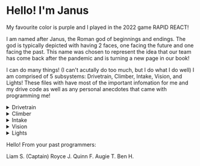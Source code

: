 # Hello! I'm Janus

My favourite color is purple and I played in the 2022 game RAPID REACT!

I am named after Janus, the Roman god of beginnings and endings. The god is typically depicted with having 2 faces, one facing the future and one facing the past. This name was chosen to represent the idea that our team has come back after the pandemic and is turning a new page in our book!

I can do many things! (I can't acutally do too much, but I do what I do well) I am comprised of 5 subsystems: Drivetrain, Climber, Intake, Vision, and Lights! These files with have most of the important infomation for me and my drive code as well as any personal anecdotes that came with programming me!

<details>
  <summary>Drivetrain</summary>
  <div>
    <div>The drivetrain consists of 4 motors in a tank drive. We have LeftLead, LeftFollow, RightLead, and RightFollow and they all work in tandem. The idea of choosing a tank drive this year was to be a more physically defensive robot in order to play defense well as well as bring able to zoom and push cargo and robots around the field. Also in this subsystem is the Gyro affectionatly named "GyroBirb"
    If it wasn't clear from the names, there are only 2 motors that we actually supply instructions to throughout the match, LeftLead and RightLead. LeftFollow and RightFollow are programmed to do whatever we tell their lead motors do which saves roboRio processing power which is really nice. (This only works on tank drivetrains becuse we really only need 2 inputs, a left side and a right side.)
  ```java
  leftFollowMotor.follow(leftLeadMotor);
  rightFollowMotor.follow(rightLeadMotor);
  ```
  Within the constuctor also exists the setup for PID Tuning but this PID tuning system is a little different from normal. Both of the PID values being tuned are being stored on the name motor because we have a distance number and a turn number, so the PID tuning is pointed at the numbers only on one motor.
  Another tidbit is that our TeleOp drive is different from our AutoDrive, AutoDrive is the only one with PID tuning, TeleOp doesn't use PID tuned driving.
</div>
    <br/>
  </div>
</details>

<details>
  <summary>Climber</summary>
  <div>
    <div>The climber is comprised of a pneumatic and 2 motors. The pneumatic controls the "Arm Tip State" and the motors are moving in tandem to retract or extend the climber arms. We wanted to use pneumatics becuse we thought the speed and consistency of the pneumatics would be really helpful for doing fast climbs.
  The motors are rather simple, its a simple PID loop with no kI and it is almost exclusively for autos; Otherwise, the motors were controled via the POV buttons on the PS4 controller. They have a magnetic limit switch at the bottom, preventing them from going down too far and the upward limit was predefined in the code and not controllable via the player. They have an enum designated to them to determine if they were going UP or DOWN.

  ```java
  package frc.robot;

  public enum ArmExtendState {
      DOWN,
      UP
  }
  ```

  One of the harder parts of the climber was controlling the state of the pneumatic and recieving what state it currently is in. We ended up creating an enum that had 2 values, IN and OUT so they we can look easily at what the arm is currently doing. If the Arm Tip State changed, the enum would change alongside it making it super easy to find.

  ```java
  package frc.robot;

  public enum ArmTipState {
      IN,
      OUT
  }
  ```

</div>
    <br/>
  </div>
</details>

<details>
  <summary>Intake</summary>
  <div>
    <div>The intake is another subsystem that has 1 pneumatic and 2 motors. The pneumatic would raise and lover the intake of the robot and the motors on the end would be the things spinning bars to acutally intake and outtake the cargo.
  The programming is not as complicated as some of the other subsystems. An interesting part however is that the intake could hold 2 pieces of cargo and intake/outtkake them separatly from each other. This system wasn't flawless, but it worked for the most part. To control the height of the intake, there were 2 buttons to control the pneumatic to either make the inake go up or down and similarly, there were 4 buttons for the motors: left intake, right intake, left outtake, right outtake. 
</div>
    <br/>
  </div>
</details>

<details>
  <summary>Vision</summary>
  <div>
    <div>There is not much done with the lights this time around, but there exists a limelight on the robot and it functions mainly as a drive camera. The idea was to find the pillar in the center and reorientate towards it automatically. 
    Another unimplemented idea was using a Pixy2 to sense what color the balls were inside of our intake. It worked sort of but it was not very consistent and required constant re-calibrating. The information was put into an enum, but again, this was never fully fleshed out, but it would have been really coooooollllllllllll.
</div>
    </br>
  </div>
</details>

<details>
  <summary>Lights</summary>
  <div>
    <div>The lights this year were kind of a last minute add. We wanted to put lights on the robot after it finished so we decided to slap them on there attached to the intake. This turned out way prettier than we were expecing it to. We made 4 states for the lights that were going to be used: Purple, which made them all purple; rainbow, which were some ooh ahh swirly lights; climbing, which made purple bits go upwards, and pit lights which made the robot go dim but not off to make robot surgery a little easier.</div>
    </br>
  </div>
</details>

Hello! From your past programmers:

Liam S. (Captain)
Royce J.
Quinn F.
Augie T.
Ben H.